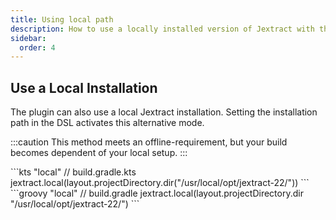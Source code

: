 ```yaml
---
title: Using local path
description: How to use a locally installed version of Jextract with the Gradle Jextract plugin
sidebar:
  order: 4
---
```


## Use a Local Installation

The plugin can also use a local Jextract installation.
Setting the installation path in the DSL activates this alternative mode.

:::caution
This method meets an offline-requirement, but your build becomes dependent of your local setup.
:::

<Tabs syncKey="dsl">
<TabItem label="Kotlin">
```kts "local"
// build.gradle.kts
jextract.local(layout.projectDirectory.dir("/usr/local/opt/jextract-22/"))
```
</TabItem>
<TabItem label="Groovy">
```groovy "local"
// build.gradle
jextract.local(layout.projectDirectory.dir "/usr/local/opt/jextract-22/")
```
</TabItem>
</Tabs>
